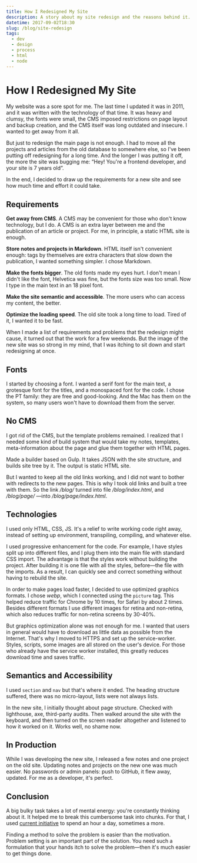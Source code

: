```yaml
---
title: How I Redesigned My Site
description: A story about my site redesign and the reasons behind it.
datetime: 2017-09-02T18:30
slug: /blog/site-redesign
tags:
  - dev
  - design
  - process
  - html
  - node
---
```


# How I Redesigned My Site

My website was a sore spot for me. The last time I updated it was in 2011, and it was written with the technology of that time. It was heavy and clumsy, the fonts were small, the CMS imposed restrictions on page layout and backup creation, and the CMS itself was long outdated and insecure. I wanted to get away from it all.

But just to redesign the main page is not enough. I had to move all the projects and articles from the old database to somewhere else, so I've been putting off redesigning for a long time. And the longer I was putting it off, the more the site was bugging me: “Hey! You're a frontend developer, and your site is 7 years old”.

In the end, I decided to draw up the requirements for a new site and see how much time and effort it could take.

## Requirements

**Get away from CMS**. A CMS may be convenient for those who don't know technology, but I do. A CMS is an extra layer between me and the publication of an article or project. For me, in principle, a static HTML site is enough.

**Store notes and projects in Markdown**. HTML itself isn't convenient enough: tags by themselves are extra characters that slow down the publication, I wanted something simpler. I chose Markdown.

**Make the fonts bigger**. The old fonts made my eyes hurt. I don't mean I didn't like the font, Helvetica was fine, but the fonts size was too small. Now I type in the main text in an 18 pixel font.

**Make the site semantic and accessible**. The more users who can access my content, the better.

**Optimize the loading speed**. The old site took a long time to load. Tired of it, I wanted it to be fast.

When I made a list of requirements and problems that the redesign might cause, it turned out that the work for a few weekends. But the image of the new site was so strong in my mind, that I was itching to sit down and start redesigning at once.

## Fonts

I started by choosing a font. I wanted a serif font for the main text, a grotesque font for the titles, and a monospaced font for the code. I chose the PT family: they are free and good-looking. And the Mac has them on the system, so many users won't have to download them from the server.

## No CMS

I got rid of the CMS, but the template problems remained. I realized that I needed some kind of build system that would take my notes, templates, meta-information about the page and glue them together with HTML pages.

Made a builder based on Gulp. It takes JSON with the site structure, and builds site tree by it. The output is static HTML site.

But I wanted to keep all the old links working, and I did not want to bother with redirects to the new pages. This is why I took old links and built a tree with them. So the link _/blog/_ turned into file _/blog/index.html_, and _/blog/page/_ —into _/blog/page/index.html_.

## Technologies

I used only HTML, CSS, JS. It's a relief to write working code right away, instead of setting up environment, transpiling, compiling, and whatever else.

I used progressive enhancement for the code. For example, I have styles split up into different files, and I plug them into the main file with standard CSS import. The advantage is that the styles work without building the project. After building it is one file with all the styles, before—the file with the imports. As a result, I can quickly see and correct something without having to rebuild the site.

In order to make pages load faster, I decided to use optimized graphics formats. I chose _webp_, which I connected using the `picture` tag. This helped reduce traffic for Chrome by 10 times, for Safari by about 2 times. Besides different formats I use different images for retina and non-retina, which also reduces traffic for non-retina screens by 30-40%.

But graphics optimization alone was not enough for me. I wanted that users in general would have to download as little data as possible from the Internet. That's why I moved to HTTPS and set up the service-worker. Styles, scripts, some images are all stored on the user's device. For those who already have the service worker installed, this greatly reduces download time and saves traffic.

## Semantics and Accessibility

I used `section` and `nav` but that's where it ended. The heading structure suffered, there was no micro-layout, lists were not always lists.

In the new site, I initially thought about page structure. Checked with lighthouse, axe, third-party audits. Then walked around the site with the keyboard, and then turned on the screen reader altogether and listened to how it worked on it. Works well, no shame now.

## In Production

While I was developing the new site, I released a few notes and one project on the old site. Updating notes and projects on the new one was much easier. No passwords or admin panels: push to GitHub, it flew away, updated. For me as a developer, it's perfect.

## Conclusion

A big bulky task takes a lot of mental energy: you're constantly thinking about it. It helped me to break this cumbersome task into chunks. For that, I used [current initiative](http://fff.works/blog/all/current-initiative/) to spend an hour a day, sometimes a more.

Finding a method to solve the problem is easier than the motivation. Problem setting is an important part of the solution. You need such a formulation that your hands itch to solve the problem—then it's much easier to get things done.
